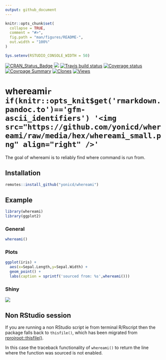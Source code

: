 ```yaml
---
output: github_document
---
```


<!-- README.md is generated from README.Rmd. Please edit that file -->

```r

knitr::opts_chunk$set(
  collapse = TRUE,
  comment = "#>",
  fig.path = "man/figures/README-",
  out.width = "100%"
)

Sys.setenv(RSTUDIO_CONSOLE_WIDTH = 50)
```

[![CRAN_Status_Badge](http://www.r-pkg.org/badges/version/whereami)](https://cran.r-project.org/package=whereami)
[![](https://cranlogs.r-pkg.org/badges/whereami)](https://cran.r-project.org/package=whereami)
[![Travis build status](https://travis-ci.org/yonicd/whereami.svg?branch=master)](https://travis-ci.org/yonicd/whereami)
[![Coverage status](https://codecov.io/gh/yonicd/whereami/branch/master/graph/badge.svg)](https://codecov.io/github/yonicd/whereami?branch=master)
[![Covrpage Summary](https://img.shields.io/badge/covrpage-Last_Build_2019_04_26-yellowgreen.svg)](http://tinyurl.com/y5c5voy3)
[![Clones](https://ghtraffic.herokuapp.com/clones?owner=yonicd&repo=whereami&stat=count)](https://github.com/yonicd/whereami/graphs/traffic)
[![Views](https://ghtraffic.herokuapp.com/views?owner=yonicd&repo=whereami&stat=count)](https://github.com/yonicd/whereami/graphs/traffic)

# whereami`r if(knitr::opts_knit$get('rmarkdown.pandoc.to')=='gfm-ascii_identifiers') '<img src="https://github.com/yonicd/whereami/raw/media/hex/whereami_small.png" align="right" />'`

The goal of whereami is to reliably find where command is run from.

## Installation

``` r
remotes::install_github("yonicd/whereami")
```

## Example

```r
library(whereami)
library(ggplot2)
```

### General

```r
whereami()
```

### Plots

```r

ggplot(iris) + 
  aes(x=Sepal.Length,y=Sepal.Width) + 
  geom_point() + 
  labs(caption = sprintf('sourced from: %s',whereami()))

```

### Shiny

![](https://github.com/yonicd/whereami/blob/media/whereami_shiny.gif?raw=true)

## Non RStudio session

If you are running a non RStudio script ie from terminal R/Rscript then the package falls back to `thisfile()`, which has been migrated from [rprojroot::thisfile()](https://rprojroot.r-lib.org/reference/thisfile.html). 

In this case the traceback functionality of `whereami()` to return the line where the function was sourced is not enabled.
